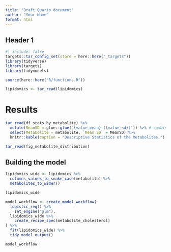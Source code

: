 ```yaml
---
title: "Draft Quarto document"
author: "Your Name"
format: html
---
```


## Header 1

```r
#| include: false
targets::tar_config_set(store = here::here("_targets"))
library(tidyverse)
library(targets)
library(tidymodels)

source(here::here("R/functions.R"))

lipidomics <- tar_read(lipidomics)
```

# Results

```r
tar_read(df_stats_by_metabolite) %>%
  mutate(MeanSD = glue::glue("{value_mean} ({value_sd})")) %>% # combine value_mean and value_sd into a new parameter
  select(Metabolite = metabolite, `Mean SD` = MeanSD) %>%
  knitr::kable(caption = "Descriptive Statistics of the Metabolites.") # Make table pretty
```

```r
tar_read(fig_metabolite_distribution)
```

## Building the model

```r
lipidomics_wide <- lipidomics %>%
  columns_values_to_snake_case(metabolite) %>%
  metabolites_to_wider()

lipidomics_wide
```

```r
model_workflow <- create_model_workflow(
  logistic_reg() %>%
    set_engine("glm"),
  lipidomics_wide %>%
    create_recipe_spec(metabolite_cholesterol)
) %>%
  fit(lipidomics_wide) %>%
  tidy_model_output()

model_workflow
```
